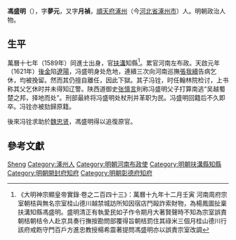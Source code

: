 {{明清人物信息框
| 姓名 = 馮盛明
| 原名 =
| 圖片名稱 = 
| 圖片大小 = 220px
| 圖片說明 = 
| 最高職務 = 河南左布政使
| 國家 = 大明
| 爵位 =
| 籍貫 = [[順天府|順天府]][[涿州|涿州]]
| 族裔 = 漢族
| 字號 = 字夢元，又字月禎
| 室名 = 
| 諡號 = 
| 出生日期 = [[嘉靖|嘉靖]]四十五年（1566年）
| 出生地點 = 
| 逝世日期 = [[天啟|天啟]]元年（1621年）
| 逝世地點 = 
| 墓葬 =
| 配偶 =
| 親屬 = （子）[[馮銓|馮銓]]
| 出身 = 
*萬曆十七年己丑科同進士出身
| 經歷 = 
| 著作 =
}}

'''馮盛明'''（{{bd|1566年||1621年||Feng馮}}），字'''夢元'''，又字'''月禎'''，[[順天府|順天府]][[涿州|涿州]]（今[[河北省|河北省]][[涿州市|涿州市]]）人。明朝政治人物。

==生平==
萬曆十七年（1589年）同進士出身，官[[扶溝|扶溝]]知縣<ref>《大明神宗顯皇帝實錄·卷之二百四十三》：萬曆十九年十二月壬寅 河南周府宗室朝桔與無名宗室桂山德川越禁城訪所知因宿店鬥毆詐索財物，為楊鳳圖扯稟扶溝知縣馮盛明。盛明清正有執愛民如子作令期月大著賢聲時不知為宗室誤責朝桔朝桔令人赴京具奏行撫按勘問部覆得旨朝桔罰住其祿米三個月桂山德川行該府戒飭守門百戶方進忠教授楊希震著提問馮盛明亦以誤責宗室改調</ref>。累官河南左布政。天啟元年（1621年）[[後金|後金]]陷[[遼陽|遼陽]]，冯盛明身处危地，連續三次向河南巡撫[[張我續|張我續]]告病乞休，均被挽留。然而其仍擅自離任，因此下獄。其子冯铨，时任翰林院检讨，上书称其父乞休时并未得知辽警。陕西道御史[[张慎言|张慎言]]則称冯盛明父子打算南逃“吴越蜀楚之邦，择地而处”。刑部最終将冯盛明处杖刑并革职为民。冯盛明回籍后不久即卒。冯铨亦被劾歸原籍。

後來冯铨求助於[[魏忠贤|魏忠贤]]，馮盛明得以追復原官。

==參考文獻==
{{reflist}}

{{start box}}
{{s-off}}
{{s-before|[[姚善_(萬曆進士)|姚善]]}}
{{s-title|明朝彰德府知府|1599年－1600年}}
{{s-after|[[梁宜生|梁宜生]]}}
{{end box}}

{{萬曆十七年己丑科殿試金榜}}

{{Authority control}}

{{DEFAULTSORT:Feng冯}}
[[Category:冯姓|Sheng]]
[[Category:涿州人|Category:涿州人]]
[[Category:明朝河南布政使|Category:明朝河南布政使]]
[[Category:明朝扶溝縣知縣|Category:明朝扶溝縣知縣]]
[[Category:明朝開封府知府|Category:明朝開封府知府]]
[[Category:明朝彰德府知府|Category:明朝彰德府知府]]